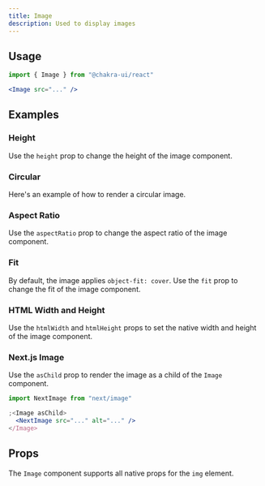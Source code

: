 ```yaml
---
title: Image
description: Used to display images
---
```


<ExampleTabs name="image-basic" />

## Usage

```js
import { Image } from "@chakra-ui/react"
```

```jsx
<Image src="..." />
```

## Examples

### Height

Use the `height` prop to change the height of the image component.

<ExampleTabs name="image-with-height" />

### Circular

Here's an example of how to render a circular image.

<ExampleTabs name="image-circular" />

### Aspect Ratio

Use the `aspectRatio` prop to change the aspect ratio of the image component.

<ExampleTabs name="image-with-aspect-ratio" />

### Fit

By default, the image applies `object-fit: cover`. Use the `fit` prop to change
the fit of the image component.

<ExampleTabs name="image-with-fit" />

### HTML Width and Height

Use the `htmlWidth` and `htmlHeight` props to set the native width and height of
the image component.

<ExampleTabs name="image-with-html-height" />

### Next.js Image

Use the `asChild` prop to render the image as a child of the `Image` component.

```jsx
import NextImage from "next/image"

;<Image asChild>
  <NextImage src="..." alt="..." />
</Image>
```

## Props

The `Image` component supports all native props for the `img` element.
